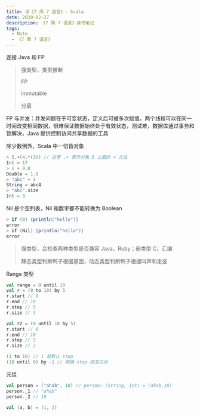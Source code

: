 ```yaml
---
title: 读《7 周 7 语言》- Scala
date: 2020-02-27
description: 《7 周 7 语言》读书笔记
tags:
  - Note
  - 《7 周 7 语言》
---
```


连接 Java 和 FP

> 强类型，类型推断
>
> FP
>
> immutable
>
> 分层

FP 与并发：并发问题在于可变状态，定义后可被多次赋值，两个线程可以在同一时间改变相同数据，很难保证数据始终处于有效状态，测试难，数据库通过事务和锁解决，Java 提供控制访问共享数据的工具

除少数例外，Scala 中一切皆对象

```scala
> 5.+(4.*(3)) // 这里 .+ 表示对象 5 上面的 + 方法
Int = 17
> 1 + 0.8
Double = 1.8
> "abc" + 4
String = abc4
> "abc".size
Int = 3
```

Nil 是个空列表，Nil 和数字都不能转换为 Boolean

```scala
> if (0) {println("hello")}
error
> if (Nil) {println("hello")}
error
```

> 强类型，会检查两种类型是否兼容 Java、Ruby；弱类型 C、汇编
>
> 静态类型判断鸭子根据基因，动态类型判断鸭子根据叫声和走姿

Range 类型

```scala
val range = 0 until 10
val r = (0 to 10) by 5
r.start // 0
r.end // 10
r.step // 5
r.size // 3

val r2 = (0 until 10 by 5)
r.start // 0
r.end // 10
r.step // 5
r.size // 2

(1 to 10) // 1 是默认 step
(10 until 0) by -1 // 根据 step 改变方向
```

元组

```scala
val person = ("ahab", 18) // person: (String, Int) = (ahab,18)
person._1 // "ahab"
person._2 // 18

val (a, b) = (1, 2)
```